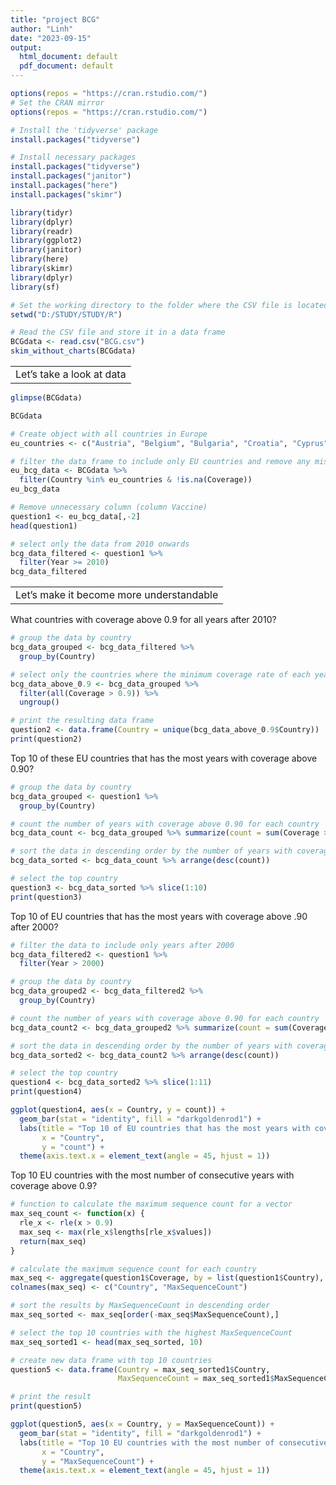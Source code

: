 ---
title: "project BCG"
author: "Linh"
date: "2023-09-15"
output:
  html_document: default
  pdf_document: default
---
```{r}
options(repos = "https://cran.rstudio.com/")
# Set the CRAN mirror
options(repos = "https://cran.rstudio.com/")

# Install the 'tidyverse' package
install.packages("tidyverse")

```

```{r}
# Install necessary packages
install.packages("tidyverse")
install.packages("janitor")
install.packages("here")
install.packages("skimr")

library(tidyr)
library(dplyr)
library(readr)
library(ggplot2)
library(janitor)
library(here)
library(skimr)
library(dplyr)
library(sf)
```

```{r}
# Set the working directory to the folder where the CSV file is located
setwd("D:/STUDY/STUDY/R")

# Read the CSV file and store it in a data frame
BCGdata <- read.csv("BCG.csv")
skim_without_charts(BCGdata)
```

---
Let's take a look at data
---

```{r}
glimpse(BCGdata)
```

```{r}
BCGdata
```

```{r}
# Create object with all countries in Europe
eu_countries <- c("Austria", "Belgium", "Bulgaria", "Croatia", "Cyprus", "Czechia", "Denmark", "Estonia", "Finland", "France", "Germany", "Greece", "Hungary", "Ireland", "Italy", "Latvia", "Lithuania", "Luxembourg", "Malta", "Netherlands", "Poland", "Portugal", "Romania", "Slovakia", "Slovenia", "Spain", "Sweden")

# filter the data frame to include only EU countries and remove any missing values
eu_bcg_data <- BCGdata %>%
  filter(Country %in% eu_countries & !is.na(Coverage))
eu_bcg_data
```

```{r}
# Remove unnecessary column (column Vaccine)
question1 <- eu_bcg_data[,-2]
head(question1)
```

```{r}
# select only the data from 2010 onwards
bcg_data_filtered <- question1 %>%
  filter(Year >= 2010)
bcg_data_filtered
```

---
Let's make it become more understandable
---

What countries with coverage above 0.9 for all years after 2010?

```{r}
# group the data by country
bcg_data_grouped <- bcg_data_filtered %>%
  group_by(Country)

# select only the countries where the minimum coverage rate of each year is above 0.9
bcg_data_above_0.9 <- bcg_data_grouped %>%
  filter(all(Coverage > 0.9)) %>%
  ungroup()

# print the resulting data frame
question2 <- data.frame(Country = unique(bcg_data_above_0.9$Country))
print(question2)
```

Top 10 of these EU countries that has the most years with coverage above 0.90?

```{r}
# group the data by country
bcg_data_grouped <- question1 %>% 
  group_by(Country)

# count the number of years with coverage above 0.90 for each country
bcg_data_count <- bcg_data_grouped %>% summarize(count = sum(Coverage > 0.90))

# sort the data in descending order by the number of years with coverage above 0.90
bcg_data_sorted <- bcg_data_count %>% arrange(desc(count))

# select the top country
question3 <- bcg_data_sorted %>% slice(1:10)
print(question3)
```

Top 10 of EU countries that has the most years with coverage above $.90$ after 2000?

```{r}
# filter the data to include only years after 2000
bcg_data_filtered2 <- question1 %>% 
  filter(Year > 2000)

# group the data by country
bcg_data_grouped2 <- bcg_data_filtered2 %>% 
  group_by(Country)

# count the number of years with coverage above 0.90 for each country
bcg_data_count2 <- bcg_data_grouped2 %>% summarize(count = sum(Coverage > 0.90))

# sort the data in descending order by the number of years with coverage above 0.90
bcg_data_sorted2 <- bcg_data_count2 %>% arrange(desc(count))

# select the top country
question4 <- bcg_data_sorted2 %>% slice(1:11)
print(question4)
```

```{r}
ggplot(question4, aes(x = Country, y = count)) +
  geom_bar(stat = "identity", fill = "darkgoldenrod1") +
  labs(title = "Top 10 of EU countries that has the most years with coverage above $.90$ after 2000?",
       x = "Country",
       y = "count") +
  theme(axis.text.x = element_text(angle = 45, hjust = 1))
```

Top 10 EU countries with the most number of consecutive years with coverage above 0.9?

```{r}
# function to calculate the maximum sequence count for a vector
max_seq_count <- function(x) {
  rle_x <- rle(x > 0.9)
  max_seq <- max(rle_x$lengths[rle_x$values])
  return(max_seq)
}

# calculate the maximum sequence count for each country
max_seq <- aggregate(question1$Coverage, by = list(question1$Country), FUN = max_seq_count)
colnames(max_seq) <- c("Country", "MaxSequenceCount")

# sort the results by MaxSequenceCount in descending order
max_seq_sorted <- max_seq[order(-max_seq$MaxSequenceCount),]

# select the top 10 countries with the highest MaxSequenceCount
max_seq_sorted1 <- head(max_seq_sorted, 10)

# create new data frame with top 10 countries
question5 <- data.frame(Country = max_seq_sorted1$Country,
                        MaxSequenceCount = max_seq_sorted1$MaxSequenceCount)

# print the result
print(question5)
```

```{r}
ggplot(question5, aes(x = Country, y = MaxSequenceCount)) +
  geom_bar(stat = "identity", fill = "darkgoldenrod1") +
  labs(title = "Top 10 EU countries with the most number of consecutive years with coverage above 0.9",
       x = "Country",
       y = "MaxSequenceCount") +
  theme(axis.text.x = element_text(angle = 45, hjust = 1))
```
